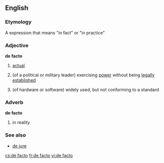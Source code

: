 ==English==
===Etymology===
A {{L.}} expression that means "in fact" or "in practice"

===Adjective===
'''de facto'''
# [[actual]]
# {{cattag|politics|military}} (of a political or military leader) exercising [[power]] without being [[legally]] [[establish]]ed
# {{cattag|computing}} (of hardware or software) widely used, but not conforming to a standard

===Adverb===
'''de facto'''
# in reality

===See also===
* [[de jure]]

[[cs:de facto]]
[[fr:de facto]]
[[vi:de facto]]